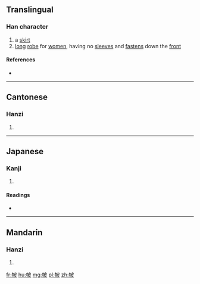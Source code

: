 ==Translingual==

===Han character===
{{Han char|rn=50|rad=巾|as=05|sn=8|four=44247|canj=LBDHE|ids=⿰巾皮}}

# a [[skirt]]
# [[long]] [[robe]] for [[women]], having no [[sleeve]]s and [[fasten]]s down the [[front]]

====References====
* {{Han ref|kx=0329.420|dkj=08846|dj=0635.160|hdz=10736.010|uh=5E14|ud=24084|bh=CC6E|bd=52334}}

----

==Cantonese==

===Hanzi===
{{yue-hanzi|jyut=pei3|y=pei3}}

# {{defn|lang=yue|sort=巾05}}

----

==Japanese==

===Kanji===
{{ja-kanji|grade=|rs=巾05}}

# {{defn|lang=ja|sort=巾05}}

====Readings====
* {{ja-readings|on=[[ひ]] (hi)|kun=[[ふくろ]] (fukuro)}}

----

==Mandarin==

===Hanzi===
{{cmn-hanzi|pin=[[pèi]] ([[pei4]])|wg=p'ei<sup>4</sup>}}

# {{defn|lang=cmn|sort=巾05}}

[[fr:帔]]
[[hu:帔]]
[[mg:帔]]
[[pl:帔]]
[[zh:帔]]